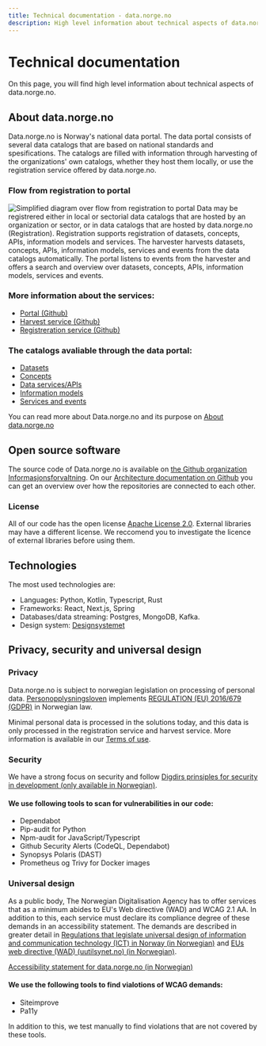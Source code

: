 ```yaml
---
title: Technical documentation - data.norge.no
description: High level information about technical aspects of data.norge.no
---
```


# Technical documentation

<Ingress>
    On this page, you will find high level information about technical aspects of data.norge.no.
</Ingress>

## About data.norge.no

Data.norge.no is Norway's national data portal. The data portal consists of several data catalogs that are based on national standards and spesifications. The catalogs are filled with information through harvesting of the organizations' own catalogs, whether they host them locally, or use the registration service offered by data.norge.no.

### Flow from registration to portal

![Simplified diagram over flow from registration to portal](https://cms.fellesdatakatalog.digdir.no/uploads/Forenklet_diagram_over_flyt_fra_registrering_til_portal_en_e7f6eccda4.png)
Data may be registrered either in local or sectorial data catalogs that are hosted by an organization or sector, or in data catalogs that are hosted by data.norge.no (Registration). Registration supports registration of datasets, concepts, APIs, information models and services. The harvester harvests datasets, concepts, APIs, information models, services and events from the data catalogs automatically. The portal listens to events from the harvester and offers a search and overview over datasets, concepts, APIs, information models, services and events.

### More information about the services:

- [Portal (Github)](https://github.com/Informasjonsforvaltning/architecture-documentation/wiki/Architecture-documentation#-portal)
- [Harvest service (Github)](https://github.com/Informasjonsforvaltning/architecture-documentation/wiki/Architecture-documentation#-harvesting)
- [Registreration service (Github)](https://github.com/Informasjonsforvaltning/architecture-documentation/wiki/Architecture-documentation#-registration)

### The catalogs avaliable through the data portal:

- [Datasets](/catalogs/datasets)
- [Concepts](/catalogs/concepts)
- [Data services/APIs](/catalogs/data-services)
- [Information models](/catalogs/information-models)
- [Services and events](/catalogs/public-services-and-events)

You can read more about Data.norge.no and its purpose on [About data.norge.no](/about/)

## Open source software

The source code of Data.norge.no is available on [the Github organization Informasjonsforvaltning](https://github.com/Informasjonsforvaltning).
On our [Architecture documentation on Github](https://github.com/Informasjonsforvaltning/architecture-documentation/wiki/Architecture-documentation) you can get an overview over how the repositories are connected to each other.

### License

All of our code has the open license [Apache License 2.0](https://www.apache.org/licenses/LICENSE-2.0). External libraries may have a different license. We reccomend you to investigate the licence of external libraries before using them.

## Technologies

The most used technologies are:

- Languages: Python, Kotlin, Typescript, Rust
- Frameworks: React, Next.js, Spring
- Databases/data streaming: Postgres, MongoDB, Kafka.
- Design system: [Designsystemet](https://www.designsystemet.no/)

## Privacy, security and universal design

### Privacy

Data.norge.no is subject to norwegian legislation on processing of personal data.
[Personopplysningsloven](https://lovdata.no/dokument/NL/lov/2018-06-15-38) implements [REGULATION (EU) 2016/679 (GDPR)](https://eur-lex.europa.eu/eli/reg/2016/679/oj/eng) in Norwegian law.

Minimal personal data is processed in the solutions today, and this data is only processed in the registration service and harvest service. More information is available in our [Terms of use](https://data.norge.no/publishing/terms-of-use).

### Security

We have a strong focus on security and follow [Digdirs prinsiples for security in development (only available in Norwegian)](https://baksia.digdir.no/produktleveransemodell/prinsipper/sikkerhet/).

#### We use following tools to scan for vulnerabilities in our code:

- Dependabot
- Pip-audit for Python
- Npm-audit for JavaScript/Typescript
- Github Security Alerts (CodeQL, Dependabot)
- Synopsys Polaris (DAST)
- Prometheus og Trivy for Docker images

### Universal design

As a public body, The Norwegian Digitalisation Agency has to offer services that as a minimum abides to EU's Web directive (WAD)
and WCAG 2.1 AA. In addition to this, each service must declare its compliance degree of these demands in an accessibility statement.
The demands are described in greater detail in [Regulations that legislate universal design of information and communication technology (ICT) in Norway (in Norwegian)](https://lovdata.no/dokument/SF/forskrift/2013-06-21-732) and [EUs web directive (WAD) (uutilsynet.no) (in Norwegian)](https://www.uutilsynet.no/webdirektivet-wad/eus-webdirektiv-wad/265).

[Accessibility statement for data.norge.no (in Norwegian)](https://uustatus.no/nb/erklaringer/publisert/8020b962-b706-4cdf-ab8b-cdb5f480a696)

#### We use the following tools to find vialotions of WCAG demands:

- Siteimprove
- Pa11y

In addition to this, we test manually to find violations that are not covered by these tools.
